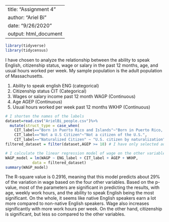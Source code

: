 
---
title: "Assignment 4"
author: "Ariel Bi"
date: "9/26/2020"
output: html_document
---

```r
library(tidyverse)
library(tidycensus)
```

I have chosen to analyze the relationship between the ability to speak English, citizenship status, wage or salary in the past 12 months, age, and usual hours worked per week. My sample population is the adult population of Massachusetts.

1. Ability to speak english ENG (categorical)
2. Citizenship status CIT (Categorical)
3. Wages or salary income past 12 month WAGP (Continuous)
4. Age AGEP (Continuous)
5. Usual hours worked per week past 12 months WKHP (Continuous)

```r
# I shorten the names of the labels
dataset=read.csv("ArielBi_people.csv")%>%
  mutate(struct_type = case_when(
    CIT_label=="Born in Puerto Rico and Islands"~"Born in Puerto Rico, Guam, the U.S. Virgin Islands, or the Northern Marianas",
    CIT_label=="Not a U.S Citizen"~"Not a citizen of the U.S.",
    CIT_label=="Naturalized Citizen" ~ "U.S. citizen by naturalization"))
filtered_dataset = filter(dataset,AGEP >= 18) # I have only selected adults over the age of 18.
```


```r
# I calculate the linear regression model of wage on the other variables.
WAGP_model = lm(WAGP ~ ENG_label + CIT_label + AGEP + WKHP, 
            data = filtered_dataset)
summary(WAGP_model)
```
The R-square value is 0.2916, meaning that this model predicts about 29% of the variation in wage based on the four other variables. Based on the p-value, most of the parameters are significant in predicting the results, with age, weekly work hours, and the ability to speak English being the most significant. On the whole, it seems like native English speakers earn a lot more compared to non-native English speakers. Wage also increases significantly with more work hours per week. On the other hand, citizenship is significant, but less so compared to the other variables. 


